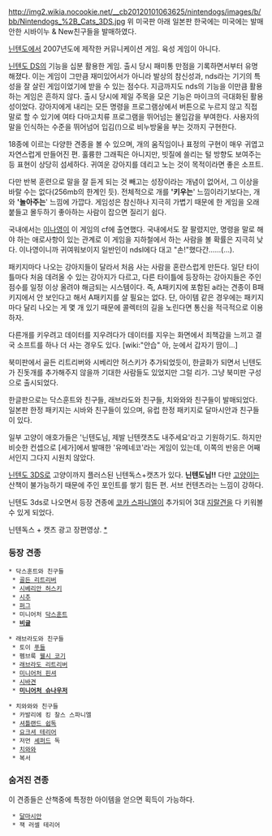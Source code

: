 http://img2.wikia.nocookie.net/__cb20120101063625/nintendogs/images/b/bb/Nintendogs_%2B_Cats_3DS.jpg
위 미국판
아래 일본판
한국에는 미국에는 발매안한 시바이누 & New친구들을 발매하였다.

[[닌텐도]]에서 2007년도에 제작한 커뮤니케이션 게임. 육성 게임이 아니다.

[[닌텐도 DS]]의 기능을 십분 활용한 게임. 출시 당시 패미통 만점을 기록하면서부터 유명해졌다. 이는 게임이 그만큼 재미있어서가 아니라 발상의 참신성과, nds라는 기기의 특성을 잘 살린 게임이었기에 받을 수 있는 점수다. 지금까지도 nds의 기능을 이만큼 활용하는 게임은 흔하지 않다. 출시 당시에 제일 주목을 모은 기능은 마이크의 극대화된 활용성이었다. 강아지에게 내리는 모든 명령을 프로그램상에서 버튼으로 누르지 않고 직접 말로 할 수 있기에 여타 다마고치류 프로그램을 뛰어넘는 몰입감을 부여한다. 사용자의 말을 인식하는 수준을 뛰어넘어 입김(!)으로 비누방울을 부는 것까지 구현한다.

18종에 이르는 다양한 견종을 볼 수 있으며, 개의 움직임이나 표정의 구현이 매우 귀엽고 자연스럽게 만들어진 편. 훌륭한 그래픽은 아니지만, 빗질에 쓸리는 털 방향도 보여주는 등 표현이 상당히 섬세하다. 귀여운 강아지를 데리고 노는 것이 목적이라면 좋은 소프트.

다만 반복 훈련으로 말을 잘 듣게 되는 것 빼고는 성장이라는 개념이 없어서, 그 이상을 바랄 수는 없다(256mb의 한계인 듯). 전체적으로 개를 ''''키우는'''' 느낌이라기보다는, 개와 ''''놀아주는'''' 느낌에 가깝다. 게임성은 참신하나 지극히 가볍기 때문에 한 게임을 오래 붙들고 몰두하기 좋아하는 사람이 잡으면 질리기 쉽다.

국내에서는 [[이나영]]이 이 게임의 cf에 출연했다. 국내에서도 잘 팔렸지만, 명령을 말로 해야 하는 애로사항이 있는 관계로 이 게임을 지하철에서 하는 사람을 볼 확률은 지극히 낮다. 이나영이니까 귀여워보이지 일반인이 ndsl에다 대고 "손!"했다간……(…).

패키지마다 나오는 강아지들이 달라서 처음 사는 사람을 혼란스럽게 만든다. 일단 타이틀마다 처음 데려올 수 있는 강아지가 다르고, 다른 타이틀에 등장하는 강아지들은 주인 점수를 일정 이상 올려야 해금되는 시스템이다. 즉, A패키지에 포함된 a라는 견종이 B패키지에서 안 보인다고 해서 A패키지를 살 필요는 없다. 단, 아이템 같은 경우에는 패키지마다 달리 나오는 게 몇 개 있기 때문에 콜렉터의 길을 노린다면 통신을 적극적으로 이용하자.

다른개를 키우려고 데이터를 지우려다가 데이터를 지우는 화면에서 죄책감을 느끼고 결국 소프트를 하나 더 사는 경우도 있다. [wiki:"안습" 아, 눈에서 갑자기 땀이...]

북미판에서 골든 리트리버와 시베리안 허스키가 추가되었듯이, 한글화가 되면서 닌텐도가 진돗개를 추가해주지 않을까 기대한 사람들도 있었지만 그럴 리가. 그냥 북미판 구성으로 출시되었다.

한글판으로는 닥스훈트와 친구들, 래브라도와 친구들, 치와와와 친구들이 발매되었다. 일본판 한정 패키지는 시바와 친구들이 있으며, 유럽 한정 패키지로 달마시안과 친구들이 있다.

일부 고양이 애호가들은 '닌텐도님, 제발 닌텐캣츠도 내주세요'라고 기원하기도. 하지만 비슷한 컨셉으로 [세가]에서 발매한 '유메네코'라는 게임이 있는데, 이쪽의 반응은 어째서인지 그다지 시원치 않았다.

[[닌텐도 3DS]]로 고양이까지 플러스된 닌텐독스+캣츠가 있다. '''닌텐도님!!''' 다만 [[고양이]]는 산책이 불가능하기 때문에 주인 포인트를 쌓기 힘든 편. 서브 컨텐츠라는 느낌이 강하다.

닌텐도 3ds로 나오면서 등장 견종에 [[코카 스파니엘]]이 추가되어 3대 [[지랄견]]을 다 키워볼 수 있게 되었다.

닌텐독스 + 캣츠 광고 장편영상. [http://www.youtube.com/watch?v=oTHb9gvarKs *]

=== 등장 견종 ===

 * 닥스훈트와 친구들
  * [[골든 리트리버]]
  * [[시베리안 허스키]]
  * [[시추]]
  * [[퍼그]]
  * 미니어처 [[닥스훈트]]
  * '''[[비글]]'''

 * 래브라도와 친구들
  * 토이 [[푸들]]
  * 펨브룩 [[웰시 코기]]
  * [[래브라도 리트리버]]
  * [[미니어처 핀셔]]
  * [[시바견]]
  * '''[[미니어처 슈나우저]]'''

 * 치와와와 친구들
  * 카발리에 킹 찰스 스파니엘
  * [[셔틀랜드 쉽독]]
  * [[요크셔 테리어]]
  * 저먼 [[셰퍼드]] 독
  * [[치와와]]
  * 복서

=== 숨겨진 견종 ===
이 견종들은 산책중에 특정한 아이템을 얻으면 획득이 가능하다.
  * [[달마시안]]
  * 잭 러셀 테리어

